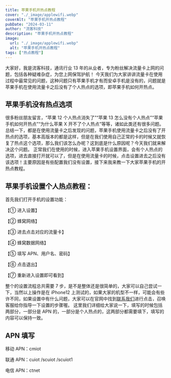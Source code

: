 ```yaml
---
title: 苹果手机开热点教程
cover: "./_image/applewifi.webp"
coverAlt: "苹果手机开热点教程"
pubDate: "2024-03-11"
author: "流客科技"
description: "苹果手机开热点教程"
image:
  url: "./_image/applewifi.webp"
  alt: "苹果手机开热点教程"
tags: ["热点教程"]
---
```


大家好，我是流客科技，通讯行业 13 年的从业者，专为粉丝解决流量卡上网的问题，包括各种疑难杂症，为您上网保驾护航！
今天我们为大家讲讲流量卡在使用过程中最常见的问题，这种问题只有苹果手机才有而安卓手机是没有的，问题就是苹果手机在使用流量卡之后没有了个人热点的选项，即苹果手机如何开热点。

## 苹果手机没有热点选项

很多粉丝朋友留言，“苹果 12 个人热点消失了”“苹果 13 怎么没有个人热点”“苹果手机如何开热点”“为什么苹果 X 开不了个人热点”等等，诸如此类还有很多问题。总结一下，都是在使用流量卡之后发现的问题，苹果手机使用流量卡之后没有了开热点的选项，基本高版本的都是这样，但是在我们使用自己正常的卡的时候又就恢复了热点这个选项，那么我们该怎么办呢？这到底是什么原因呢？今天我们就来解决这个问题。
正常我们在使用的时候，进入苹果手机设置界面，会有个人热点的选项，进去直接打开就可以了，但是在使用流量卡的时候，点击设置进去之后没有该选项！主要原因是有些配置我们没有设置，接下来我来教一下大家苹果手机的开热点教程。
## 苹果手机设置个人热点教程：

首先我们打开手机的设置功能：

【① 进入设置】

【② 蜂窝网络】

【③ 进去点击对应的流量卡】

【④ 蜂窝数据网络】

【⑤ 填写 APN、用户名、密码】

【⑥ 点击退出】

【⑦ 重新进入设置即可看到】

整个的设置流程总共需要 7 步，是不是整体还是很简单的，大家可以自己尝试一下，当然以上操作是在 iPhone12 上测试的，如果大家的机型不一样，可能会有些许不同，如果设置中有什么问题，大家可以在官网中找到[联系我们](https://work.weixin.qq.com/kfid/kfc2fe2c8e9a362bb6c)进行点击，召唤客服给你指导一下设置的步骤喔。
这里我们详细给大家说一下，填写的时候包括两部分，一部分是 APN 的，一部分是个人热点的，这两部分都需要填下，填写的内容可以保持一致。

## APN 填写

移动 APN：cmiot

联通 APN：cuiot /scuiot /scuiot1

电信 APN：ctnet
